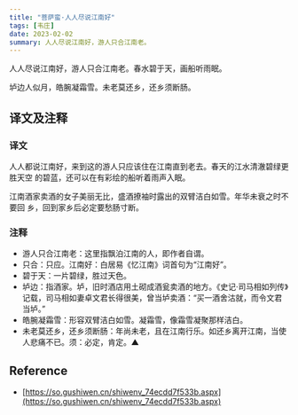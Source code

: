 ```yaml
---
title: "菩萨蛮·人人尽说江南好"
tags: [韦庄]
date: 2023-02-02
summary: 人人尽说江南好，游人只合江南老。
---
```


人人尽说江南好，游人只合江南老。春水碧于天，画船听雨眠。

垆边人似月，皓腕凝霜雪。未老莫还乡，还乡须断肠。

## 译文及注释

### 译文

人人都说江南好，来到这的游人只应该住在江南直到老去。春天的江水清澈碧绿更胜天空
的碧蓝，还可以在有彩绘的船听着雨声入眠。

江南酒家卖酒的女子美丽无比，盛酒撩袖时露出的双臂洁白如雪。年华未衰之时不要回
乡，回到家乡后必定要愁肠寸断。

### 注释

- 游人只合江南老：这里指飘泊江南的人，即作者自谓。
- 只合：只应。江南好：白居易《忆江南》词首句为“江南好”。
- 碧于天：一片碧绿，胜过天色。
- 垆边：指酒家。垆，旧时酒店用土砌成酒瓮卖酒的地方。《史记·司马相如列传》记载，司马相如妻卓文君长得很美，曾当垆卖酒：“买一酒舍沽就，而令文君当垆。”
- 皓腕凝霜雪：形容双臂洁白如雪。凝霜雪，像霜雪凝聚那样洁白。
- 未老莫还乡，还乡须断肠：年尚未老，且在江南行乐。如还乡离开江南，当使人悲痛不已。须：必定，肯定。▲

## Reference

- [https://so.gushiwen.cn/shiwenv_74ecdd7f533b.aspx](https://so.gushiwen.cn/shiwenv_74ecdd7f533b.aspx)